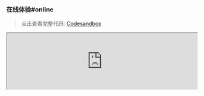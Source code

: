 

### 在线体验#online

> 点击查看完整代码: [Codesandbox](https://codesandbox.io/p/sandbox/page-spy-with-react-k3pzzt)

<iframe
  width="100%"
  src="https://codesandbox.io/embed/k3pzzt?view=editor+%2B+preview&module=%2Fpublic%2Findex.html"
  title="page-spy-with-react"
  allow="accelerometer; ambient-light-sensor; camera; encrypted-media; geolocation; gyroscope; hid; microphone; midi; payment; usb; vr; xr-spatial-tracking"
  sandbox="allow-forms allow-modals allow-popups allow-presentation allow-same-origin allow-scripts"
/>

### 接入使用#usage

#### 第一步#step-1

在客户端的项目中加载 `<script>`:

```html
<!-- PageSpy SDK -->
<script crossorigin="anonymous" src="{deployUrl}/page-spy/index.min.js"></script>

<!-- 插件（非必须，但建议使用） -->
<script crossorigin="anonymous" src="{deployUrl}/plugin/data-harbor/index.min.js"></script>
<script crossorigin="anonymous" src="{deployUrl}/plugin/rrweb/index.min.js"></script>
```

#### 第二步#step-2

初始化 PageSpy 和插件，它们的初始化参数都提供了可选的 [配置项]({VITE_SDK_BROWSER_REPO}) 用于自定义 SDK 的行为：

<blockquote>
  <details>
    <summary>引入的插件提供了哪些功能？</summary>
    <div>
      [DataHarborPlugin]({VITE_PLUGIN_DATA_HARBOR}) 和 [RRWebPlugin]({VITE_PLUGIN_RRWEB}) 两个插件，主要用于拓展 PageSpy 的能力：
      - **DataHarborPlugin**：PageSpy 本身仅支持在线模式，即调试期间「客户端和调试端必须同时在线」，DataHarborPlugin 让 PageSpy 实现了离线模式的调试。点击 [离线日志回放](./offline-log) 查看更多详细信息；
      - **RRWebPlugin**：记录用户操作轨迹，底层使用 [rrweb](https://github.com/rrweb-io/rrweb/blob/master/guide.zh_CN.md)。通常和 DataHarborPlugin 绑定在一起使用。

      你也可以通过 [开发插件](./plugins)，定制属于你自己的 PageSpy！
    </div>
  </details>
</blockquote>

```html
<script>
  window.$harbor = new DataHarborPlugin();
  window.$rrweb = new RRWebPlugin();

  [window.$harbor, window.$rrweb].forEach(p => {
    PageSpy.registerPlugin(p)
  })

  window.$pageSpy = new PageSpy();
</script>
```

以上就是在浏览器项目中接入 PageSpy 的全部流程，接入完成后点击顶部菜单 <Tooltip title="菜单默认隐藏，部署后可见" color="purple"><a href="javascript:void(0)">开始调试</a></Tooltip> 使用！

### 在框架中集成#framework

PageSpy 通过 CodeSandbox 平台发布了与当下流行的所有框架的接入指南，大家可以前往在线体验：

- **React**：[CodeSandbox - PageSpy in React](https://codesandbox.io/p/sandbox/page-spy-with-react-k3pzzt)
- **Vue**：[CodeSandbox - PageSpy in Vue](https://codesandbox.io/p/sandbox/page-spy-with-vue-ft35qs)
- **Svelte**：[CodeSandbox - PageSpy in Svelte](https://codesandbox.io/p/sandbox/page-spy-with-svelte-p6mxd6)
- **Angular**：[CodeSandbox - PageSpy in Angular](https://codesandbox.io/p/sandbox/page-spy-with-angular-6wg3ps)
- **Nextjs**：[CodeSandbox - PageSpy in Nextjs](https://codesandbox.io/p/sandbox/page-spy-with-nextjs-5htxv5)
- **Nuxtjs**：[CodeSandbox - PageSpy in Nuxtjs](https://codesandbox.io/p/sandbox/page-spy-with-nuxtjs-8znq22)

